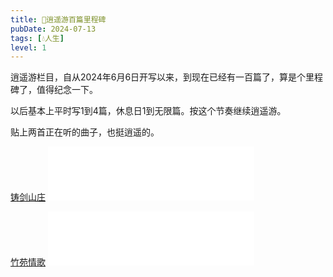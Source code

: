 ```yaml
---
title: 🎉逍遥游百篇里程碑
pubDate: 2024-07-13
tags: [💧人生]
level: 1
---
```


逍遥游栏目，自从2024年6月6日开写以来，到现在已经有一百篇了，算是个里程碑了，值得纪念一下。

以后基本上平时写1到4篇，休息日1到无限篇。按这个节奏继续逍遥游。

贴上两首正在听的曲子，也挺逍遥的。

[铸剑山庄](https://music.163.com/song?id=29223130) <iframe frameborder="no" border="0" marginwidth="0" marginheight="0" width="330" height="86" src="//music.163.com/outchain/player?type=2&id=29223130&auto=0&height=66"></iframe>

[竹苑情歌](https://music.163.com/song?id=28739373) <iframe frameborder="no" border="0" marginwidth="0" marginheight="0" width="330" height="86" src="//music.163.com/outchain/player?type=2&id=28739373&auto=0&height=66"></iframe>
